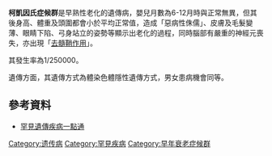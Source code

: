 {{Infobox Disease |
  Name           = Cockayne syndrome |
  Caption        = a child with cockayne syndrome |
  DiseasesDB     = 2907 |
  ICD10          = {{ICD10|Q|87|1|q|80}} ([[ILDS|ILDS]] Q87.110) |
  ICD9           = {{ICD9|759.8}} |
  OMIM           = 216400 |
  OMIM_mult      = {{OMIM2|133540}} {{OMIM2|216411}} |
  eMedicineSubj  = ped |
  eMedicineTopic = 424 |
  MeshID         = D003057 |
}}
'''柯凱因氏症候群'''是早熟性老化的遺傳病，嬰兒月數為6-12月時與正常無異，但其後身高、體重及頭圍都會小於平均正常值，造成「惡病性侏儒」、皮膚及毛髮變薄、眼睛下陷、弓身站立的姿勢等顯示出老化的過程，同時腦部有嚴重的神經元喪失，亦出現「[[去髓鞘作用|去髓鞘作用]]」。

其發生率為1/250000。

遺傳方面，其遺傳方式為體染色體隱性遺傳方式，男女患病機會同等。

==參考資料==
* [https://web.archive.org/web/20121027175243/http://www.genes-at-taiwan.com.tw/genehelp/ 罕見遺傳疾病一點通]

{{DEFAULTSORT:Cockayne syndrome}}
[[Category:遗传病|Category:遗传病]]
[[Category:罕見疾病|Category:罕見疾病]]
[[Category:早年衰老症候群|Category:早年衰老症候群]]
